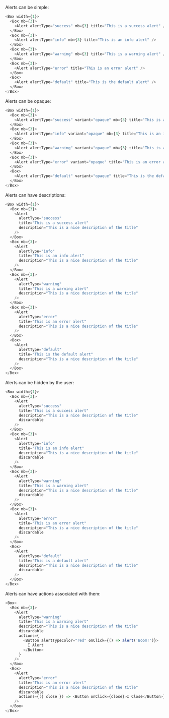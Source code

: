 Alerts can be simple:

```typescript jsx
<Box width={1}>
  <Box mb={3}>
    <Alert alertType="success" mb={3} title="This is a success alert" />
  </Box>
  <Box mb={3}>
    <Alert alertType="info" mb={3} title="This is an info alert" />
  </Box>
  <Box mb={3}>
    <Alert alertType="warning" mb={3} title="This is a warning alert" />
  </Box>
  <Box mb={3}>
    <Alert alertType="error" title="This is an error alert" />
  </Box>
  <Box>
    <Alert alertType="default" title="This is the default alert" />
  </Box>
</Box>
```

Alerts can be opaque:

```typescript jsx
<Box width={1}>
  <Box mb={3}>
    <Alert alertType="success" variant="opaque" mb={3} title="This is a success alert" />
  </Box>
  <Box mb={3}>
    <Alert alertType="info" variant="opaque" mb={3} title="This is an info alert" />
  </Box>
  <Box mb={3}>
    <Alert alertType="warning" variant="opaque" mb={3} title="This is a warning alert" />
  </Box>
  <Box mb={3}>
    <Alert alertType="error" variant="opaque" title="This is an error alert" />
  </Box>
  <Box>
    <Alert alertType="default" variant="opaque" title="This is the default alert" />
  </Box>
</Box>
```

Alerts can have descriptions:

```typescript jsx
<Box width={1}>
  <Box mb={3}>
    <Alert
      alertType="success"
      title="This is a success alert"
      description="This is a nice description of the title"
    />
  </Box>
  <Box mb={3}>
    <Alert
      alertType="info"
      title="This is an info alert"
      description="This is a nice description of the title"
    />
  </Box>
  <Box mb={3}>
    <Alert
      alertType="warning"
      title="This is a warning alert"
      description="This is a nice description of the title"
    />
  </Box>
  <Box mb={3}>
    <Alert
      alertType="error"
      title="This is an error alert"
      description="This is a nice description of the title"
    />
  </Box>
  <Box>
    <Alert
      alertType="default"
      title="This is the default alert"
      description="This is a nice description of the title"
    />
  </Box>
</Box>
```

Alerts can be hidden by the user:

```typescript jsx
<Box width={1}>
  <Box mb={3}>
    <Alert
      alertType="success"
      title="This is a success alert"
      description="This is a nice description of the title"
      discardable
    />
  </Box>
  <Box mb={3}>
    <Alert
      alertType="info"
      title="This is an info alert"
      description="This is a nice description of the title"
      discardable
    />
  </Box>
  <Box mb={3}>
    <Alert
      alertType="warning"
      title="This is a warning alert"
      description="This is a nice description of the title"
      discardable
    />
  </Box>
  <Box mb={3}>
    <Alert
      alertType="error"
      title="This is an error alert"
      description="This is a nice description of the title"
      discardable
    />
  </Box>
  <Box>
    <Alert
      alertType="default"
      title="This is a default alert"
      description="This is a nice description of the title"
      discardable
    />
  </Box>
</Box>
```

Alerts can have actions associated with them:

```typescript jsx
<Box>
  <Box mb={3}>
    <Alert
      alertType="warning"
      title="This is a warning alert"
      description="This is a nice description of the title"
      discardable
      actions={
        <Button alertTypeColor="red" onClick={() => alert('Boom!')}>
          I Alert
        </Button>
      }
    />
  </Box>
  <Box>
    <Alert
      alertType="error"
      title="This is an error alert"
      description="This is a nice description of the title"
      discardable
      actions={({ close }) => <Button onClick={close}>I Close</Button>}
    />
  </Box>
</Box>
```
